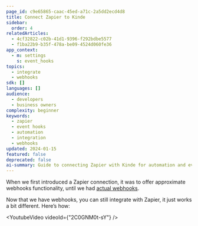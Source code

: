 ```yaml
---
page_id: c9e65865-caac-45ed-a71c-2a5dd2ecd4d8
title: Connect Zapier to Kinde
sidebar:
  order: 4
relatedArticles:
  - 4cf32822-c02b-41d1-9396-f292bdbe5577
  - f1ba22b9-b35f-478a-be09-4524d060fe36
app_context:
  - m: settings
    s: event_hooks
topics:
  - integrate
  - webhooks
sdk: []
languages: []
audience:
  - developers
  - business owners
complexity: beginner
keywords:
  - zapier
  - event hooks
  - automation
  - integration
  - webhooks
updated: 2024-01-15
featured: false
deprecated: false
ai-summary: Guide to connecting Zapier with Kinde for automation and event-driven workflows using webhooks and event hooks.
---
```


When we first introduced a Zapier connection, it was to offer approximate webhooks functionality, until we had [actual webhooks](/integrate/webhooks/about-webhooks/).

Now that we have webhooks, you can still integrate with Zapier, it just works a bit different. Here’s how:

<YoutubeVideo videoId={"2C0GNM0t-sY"} />
